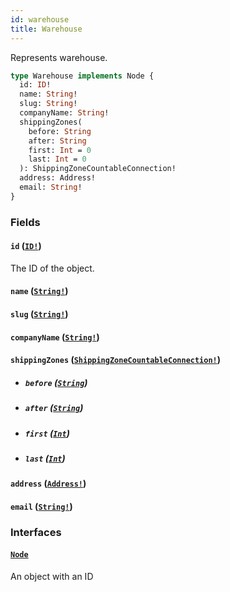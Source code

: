 ```yaml
---
id: warehouse
title: Warehouse
---
```


Represents warehouse.

```graphql
type Warehouse implements Node {
  id: ID!
  name: String!
  slug: String!
  companyName: String!
  shippingZones(
    before: String
    after: String
    first: Int = 0
    last: Int = 0
  ): ShippingZoneCountableConnection!
  address: Address!
  email: String!
}
```

### Fields

#### `id` ([`ID!`](/api-reference/scalars/id.mdx))

The ID of the object.

#### `name` ([`String!`](/api-reference/scalars/string.mdx))

#### `slug` ([`String!`](/api-reference/scalars/string.mdx))

#### `companyName` ([`String!`](/api-reference/scalars/string.mdx))

#### `shippingZones` ([`ShippingZoneCountableConnection!`](/api-reference/objects/shipping-zone-countable-connection.mdx))

- ##### `before` ([`String`](/api-reference/scalars/string.mdx))

- ##### `after` ([`String`](/api-reference/scalars/string.mdx))

- ##### `first` ([`Int`](/api-reference/scalars/int.mdx))

- ##### `last` ([`Int`](/api-reference/scalars/int.mdx))

#### `address` ([`Address!`](/api-reference/objects/address.mdx))

#### `email` ([`String!`](/api-reference/scalars/string.mdx))

### Interfaces

#### [`Node`](/api-reference/interfaces/node.mdx)

An object with an ID

